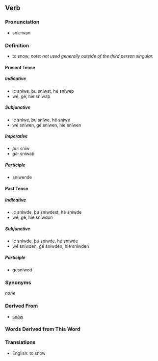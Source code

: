 ==Verb==

===Pronunciation===
*snie·wan

===Definition===
*to snow; ''note: not used generally outside of the third person singular.''

====Present Tense====

=====Indicative=====
*ic sníwe, þu sníwst, hé sníweþ
*wé, gé, híe sníwaþ

=====Subjunctive=====
*ic sníwe, þu sníwe, hé sníwe
*wé sníwen, gé sníwen, híe sníwen

=====Imperative=====
*''þu:'' sníw
*''gé:'' sníwaþ

=====Participle=====
*sníwende

====Past Tense====

=====Indicative=====
*ic sníwde, þu sníwdest, hé sníwde
*wé, gé, híe sníwdon

=====Subjunctive=====
*ic sníwde, þu sníwde, hé sníwde
*wé sníwden, gé sníwden, híe sníwden

=====Participle=====
*gesníwed

===Synonyms===
''none''

===Derived From===
*[[snáw]]

===Words Derived from This Word===


===Translations===
*English: to snow
